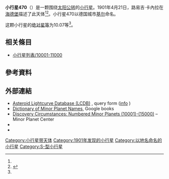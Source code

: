{{Infobox planet
 | minorplanet     = yes
 | name            = 470 Kilia
 | background      = #D6D6D6
 | image = 
 | image_size      = 
 | caption         =
 | discovery_ref   =  <ref name="MPC-object" />
 | discoverer      = [[路易吉·卡內拉|路易吉·卡內拉]]
 | discovery_site  = [[海德堡|海德堡]]
 | discovered      = 1901年4月21日
 | mpc_name        = 470 Kilia
 | alt_names       = 470 Kilia
 | pronounced      = 
 | named_after     = <ref name="MPC-object" />
 | mp_category     = [[主帶小行星|主帶小行星]] <ref name="MPC-object" /><ref name="jpldata" />
 | orbit_ref       = <ref name="a">[http://ssd.jpl.nasa.gov/sbdb.cgi?sstr=470 470] {{Wayback|url=http://ssd.jpl.nasa.gov/sbdb.cgi?sstr=470 |date=20140828224058 }}，小行星數據庫瀏覽器（JPL Small-Body Database Browser）－[[美国国家航空航天局|美国国家航空航天局]]喷气推进实验室</ref>
 | epoch           = 2018-03-23.0（[[儒略日|JD]] 2458200.5）
 | uncertainty     = 0
 | observation_arc = 
 | aphelion = {{convert|2.631|AU|km|3|abbr=on|lk=out}}
 | perihelion      = {{convert|2.1782637|AU|km|3|abbr=on}}
 | semimajor       = 2.4047473
 | eccentricity    = 0.0941819
 | period          = 3.73[[儒略年|yr]]
 | mean_anomaly    = 117.83835[[度|°]]
 | mean_motion     = {{Deg2DMS|0.26430150|sup=ms}} / day
 | inclination     = 7.22728
 | asc_node        = 173.24171°
 | arg_peri        = 47.11045
 | mean_diameter   = 
 | rotation        = 
 | albedo          =
 | spectral_type   =
 | abs_magnitude   = 10.07<ref name="jpldata" />
}}
'''小行星470'''（{{lang-en|470 Kilia}}）是一颗围绕[[太阳|太阳]][[公转|公转]]的[[小行星|小行星]]。1901年4月21日，路易吉·卡內拉在[[海德堡|海德堡]]描述了此天体<ref name="a" /><ref>{{cite news|title=小行星列表|url=http://cfa-www.harvard.edu/iau/lists/NumberedMPs.txt|accessdate=2018-10-19|newspaper=哈佛大学|archive-date=2008-05-17|archive-url=https://web.archive.org/web/20080517010638/http://cfa-www.harvard.edu/iau/lists/NumberedMPs.txt|dead-url=no}}</ref>。小行星470以德国城市[[基尔|基尔]]命名。

这颗小行星的[[绝对星等|绝对星等]]为10.07等<ref name="a" />。

== 相关條目 ==
*[[小行星列表/10001-11000|小行星列表/10001-11000]]

== 參考資料 ==
{{reflist|refs=

<ref name="jpldata">{{cite web
 |type         = 2018-01-26 last obs.
 |title        = JPL Small-Body Database Browser:470 Kilia-470 Kilia
 |url          = https://ssd.jpl.nasa.gov/sbdb.cgi?sstr=470
 |publisher    = [[Jet_Propulsion_Laboratory|Jet Propulsion Laboratory]]
 |accessdate   = 28 March 2018
 |archive-date = 2020-09-16
 |archive-url  = https://web.archive.org/web/20200916172349/https://ssd.jpl.nasa.gov/sbdb.cgi?sstr=470
 |dead-url     = no
}}</ref>

<ref name="MPC-object">{{cite web
  |title      = 470 Kilia
  |work      = Minor Planet Center
  |url      = https://www.minorplanetcenter.net/db_search/show_object?object_id=470
  |accessdate      = 28 March 2018
  |archive-date      = 2016-03-04
  |archive-url      = https://web.archive.org/web/20160304114026/http://www.minorplanetcenter.net/db_search/show_object?object_id=470
  |dead-url      = no
  }}</ref>

}}

==  外部連結 ==
* [http://www.minorplanet.info/PHP/lcdbsummaryquery.php Asteroid Lightcurve Database (LCDB)] {{Wayback|url=http://www.minorplanet.info/PHP/lcdbsummaryquery.php |date=20171210173955 }}, query form ([http://www.minorplanet.info/lightcurvedatabase.html info] {{Wayback|url=http://www.minorplanet.info/lightcurvedatabase.html |date=20171216050541 }})
* [https://books.google.com/books?id=aeAg1X7afOoC&pg Dictionary of Minor Planet Names], Google books
* [http://www.minorplanetcenter.net/iau/lists/NumberedMPs010001.html Discovery Circumstances: Numbered Minor Planets (10001)-(15000)] {{Wayback|url=http://www.minorplanetcenter.net/iau/lists/NumberedMPs010001.html |date=20180612162317 }} – Minor Planet Center
* {{AstDys|470}}
* {{JPL small body}}

{{Minor Planet Number|[[小行星469|小行星469]]|[[小行星471|小行星471]]}}
{{小天体}}

[[Category:小行星带天体|Category:小行星带天体]]
[[Category:1901年发现的小行星|Category:1901年发现的小行星]]
[[Category:以地名命名的小行星|Category:以地名命名的小行星]]
[[Category:S-型小行星|Category:S-型小行星]]